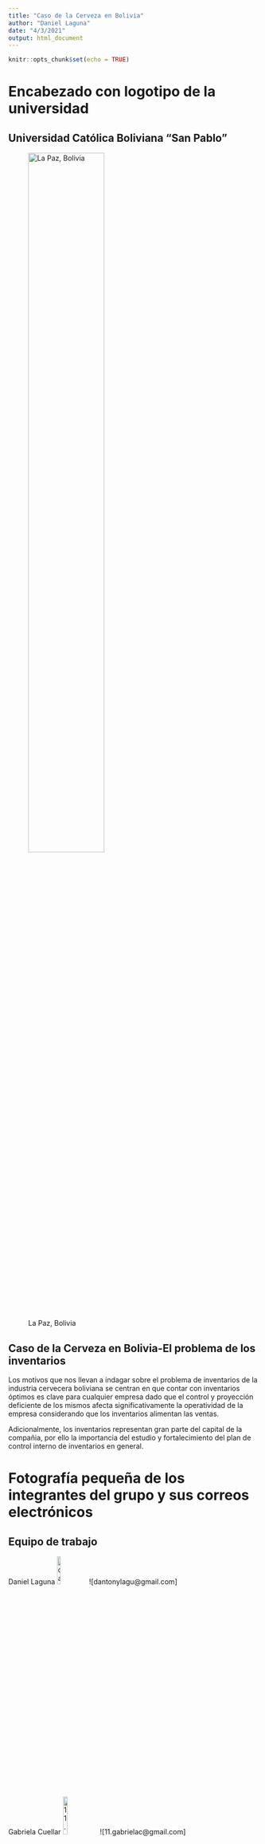 ---
title: "Caso de la Cerveza en Bolivia"
author: "Daniel Laguna"
date: "4/3/2021"
output: html_document
---

```{r setup, include=FALSE}
knitr::opts_chunk$set(echo = TRUE)
```

# Encabezado con logotipo de la universidad

## Universidad Católica Boliviana "San Pablo"

![La Paz, Bolivia](logoucb.png){width=60%}

## Caso de la Cerveza en Bolivia-El problema de los inventarios

Los motivos que nos llevan a indagar sobre el problema de inventarios de la industria cervecera boliviana se centran en que contar con inventarios óptimos es clave para cualquier empresa dado que el control y proyección deficiente de los mismos afecta significativamente la operatividad de la empresa considerando que los inventarios alimentan las ventas.

Adicionalmente, los inventarios representan gran parte del capital de la compañia, por ello la importancia del estudio y
fortalecimiento del plan de control interno de inventarios en general.

# Fotografía pequeña de los integrantes del grupo y sus correos electrónicos

## Equipo de trabajo

Daniel Laguna ![dantonylagu@gmail.com](Fotodani.jpg){width=12%} ![dantonylagu@gmail.com]

Gabriela Cuellar ![11.gabrielac@gmail.com](fotogabriela.jpg){width=14%} ![11.gabrielac@gmail.com]

Andrea Capo ![capoandre97@gmail.com](fotoandrea.jpg){width=15%} ![capoandre97@gmail.com]

# Situación problema que tratarás en el trabajo

EL problema de inventarios al que se enfrentan las empresas cerveceras en Bolivia es que no satisfacen óptimamente la demanda dado que existen stocks de productos que se quedan en almacenes mientras otros son requeridos por los clientes y no satisfechos.

Los recursos de los que se dispone para evaluar el problema son:

• Tabla de datos de stock actual de productos

Las variables a medir son: 

• Demanda real 
• Stock
• Holgadura: Diferencia entre cantidad de productos disponible y demanda.

# Identificación de al menos 3 artículos científicos y un libro en el que puedas encontrar soluciones propuestas a la situación problema

Los artículos y libros consultados para encontrar posibles soluciones al problema de las empresas cerveceras de Bolivia son:

1) El artículo “La gestión de inventario como factor estratégico en la administración de empresas“ menciona que la aplicación de modelos matemáticos sustentados en herramientas estadísticas permite planear y proyectar la administración de productos. Además de diagnosticar los costos correspondientes y la cantidad requerida en los inventarios de los productos.


2) El artículo “Seasonal U.S. beer demand: socio-economic
determinants and relation with other products“ menciona que la demanda de cerveza en los Estados Unidos se estimó tomando en cuenta factores demográficos, asi como el género y las diferencias culturales.

El modelo empirico utilizado en este estudio se refleja en la siguiente función:

$$ BeerCons_{it} = f (BeerP_{it} , Wine_{it} , Income_{it} , Demographics_{it} , Inequality_{it}) $$

                        i = 1,.....,50

                        t = 2009Q2,....,2015Q1

                      j = MalePop, WhitePop, BlackPop

Donde BeerCons representa el consumo de cerveza per capita y es una función del Precio de la Cerveza (BeerP), el precio de productos similares (WineP), ingresos per capita (Income), demografía (MalePop, WhitePop, BlackPop) y desigualdad de ingresos (GINI).

3) En el artículo titulado “Modelo de inventarios para control económico de pedidos en empresa comercializadora de alimentos“ del autor Edwin Causado Rodríguez, busca: 

•	Determinar la cantidad óptima de producto que se debe pedir  
•	Disminuir el gasto de inventario en un período de tiempo. 

Con la finalidad de satisfacer la demanda y disminuir los costos de manejo del inventario que se tienen actualmente”, Para esto se utilizó el modelo EOQ, pues este “describe el importante compromiso entre los costos fijos y los costos de mantener el inventario”.

La fórmula aplicada fue:

$$ EOQ = √ (2 * S * D) / H $$

4)Ronal H. Ballou, en el libro “Logística, Administración de la cadena de suministro“, asegura que “Se usa un método de punto de reorden de control de inventarios para controlar el inventario de alto valor y las cantidades de reaprovisionamiento se determinan a partir de la fórmula” (pg. 401):


$$ EOQ = √ (2 * S * D) / H $$

El objetivo es determinar una cantidad de pedido (Q) que equilibre los costos de pedido frente a los costos de manejo de inventario. A partir de la fórmula EOQ.

# Disponer de un dataset (puede ser datos de excel) sobre la situación problema (Si no dispones de datos puedes buscarlos en sitios como Kaggle


```{r}

library(readxl)
dataset_cbn <- read_excel("F:/trabajofinalrstudio/dataset cbn.xlsx")

head(dataset_cbn)
```


# Hacer un análisis exploratorio de los datos

En la tabla de datos a continuación se puede observar 7 marcas diferentes de cerveza, mismas que están representadas por letras por temas de confidencialidad. Adicionalmente, también se cuenta con una columna que indica la disponibilidad de stock del mes y la demanda real por marca. De la misma manera, se tiene la columna de holgura, que refleja la falta de stock cuando el número es negativo y la disponibilidad de stock cuando el número es positivo.

# Establecer si existe correlación entre las columnas del datas

Pearson's product-moment correlation

data:  dataset_cbn$`STOCK TOTAL` and dataset_cbn$`DEMANDA TOTAL`

Pearson's product-moment correlation

data:  dataset_cbn$`STOCK TOTAL` and dataset_cbn$`DEMANDA TOTAL`

               t = 0.86894, 
               df = 5, 
               p-value = 0.4246

alternative hypothesis: true correlation is not equal to 0
95 percent confidence interval:
 -0.5374409  0.8762571
sample estimates:
     cor 
0.362214

Existe correlación positiva de 0.362214, dado que si aumenta la demanda, las empresas cerveceras deben aumentar sus stocks para poder satisfacer esa demanda creciente.

# Hacer un gráfico de matriz de covarianza


```{r}
plot(cov(dataset_cbn$`STOCK TOTAL`,dataset_cbn$`DEMANDA TOTAL`))
```

# Estudiar el histograma , el gráfico de densidad y los cuantiles de la variable que más impacta sobre el problema.

```{r}
plot(hist(dataset_cbn$`DEMANDA TOTAL`))
```

Se puede ver el histograma que la demanda total se divide en 5 partes, donde una gran parte de los productos son demandados de 1 a 10000 cajas, hay muchos productos que en el tiempo puede llegar a 40000 cajas, dado la epoca alta de consumo de cerveza, que en Bolivia son carnaval y fin de año.

```{r}
plot(density(dataset_cbn$`DEMANDA TOTAL`))
```


       x                y            
 Min.   :-16771   Min.   :1.111e-07  
 1st Qu.:  1739   1st Qu.:4.495e-06  
 Median : 20250   Median :8.837e-06  
 Mean   : 20250   Mean   :1.349e-05  
 3rd Qu.: 38761   3rd Qu.:1.983e-05  
 Max.   : 57271   Max.   :4.245e-05


En la grafica de densidad se puede ver la cantidad demanda de la mayoria de los productos, que es arriba de 10000 cajas, esas 40000 cajas de demanda, se refiere a la cantidad de cajas en epoca de carnaval y fin de año.


# Citar las referencias bibliográficas

• Garrido Bayas, Irma Yolanda, & Cejas Martínez, Magda (2017). LA GESTIÓN DE INVENTARIO COMO FACTOR ESTRATÉGICO EN LA ADMINISTRACIÓN DE EMPRESAS. Negotium, 13(37),109-129.[fecha de Consulta 6 de Marzo de 2021]. ISSN: . Disponible en: https://www.redalyc.org/articulo.oa?id=782/78252811007

• Goel, R. K., & Saunoris, J. W. (2018). Seasonal U.S. beer demand: socio-economic determinants and relation with other products. Applied Economics Letters, 25(14), 972–979. https://doi.org/10.1080/13504851.2017.1388907

• Rodriguez, E. C. (2015). Modelo de inventarios para control económico de pedidos en empresa comercializadora de alimentos. Revista Ingenierías Universidad de Medellín,15.

• Ballou, R. (2004). Logística, Administración de la cadena de suministro. Mexico: Pearson Educación.


